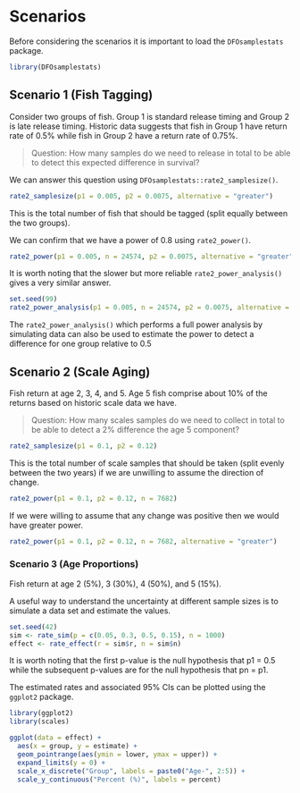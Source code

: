 # Scenarios

Before considering the scenarios it is important to load the `DFOsamplestats` package.

```r
library(DFOsamplestats)
```

## Scenario 1 (Fish Tagging)

Consider two groups of fish. Group 1 is standard release timing and Group 2 is late release timing.
Historic data suggests that fish in Group 1 have return rate of 0.5% while fish in Group 2 have a return rate of 0.75%.

> Question: How many samples do we need to release in total to be able to detect this expected difference in survival?

We can answer this question using `DFOsamplestats::rate2_samplesize()`.

```r
rate2_samplesize(p1 = 0.005, p2 = 0.0075, alternative = "greater")
```
This is the total number of fish that should be tagged (split equally between the two groups).

We can confirm that we have a power of 0.8 using `rate2_power()`.

```r
rate2_power(p1 = 0.005, n = 24574, p2 = 0.0075, alternative = "greater")
```

It is worth noting that the slower but more reliable `rate2_power_analysis()` gives a very similar answer.

```r
set.seed(99)
rate2_power_analysis(p1 = 0.005, n = 24574, p2 = 0.0075, alternative = "greater")
```

The `rate2_power_analysis()` which performs a full power analysis by simulating data can also be used to estimate the power to detect a difference for one group relative to 0.5

## Scenario 2 (Scale Aging)

Fish return at age 2, 3, 4, and 5. Age 5 fish comprise about 10% of the returns based on historic scale data we have. 

> Question: How many scales samples do we need to collect in total to be able to detect a 2% difference the age 5 component?

```r
rate2_samplesize(p1 = 0.1, p2 = 0.12)
```

This is the total number of scale samples that should be taken (split evenly between the two years) if we are unwilling to assume the direction of change.

```r
rate2_power(p1 = 0.1, p2 = 0.12, n = 7682)
```

If we were willing to assume that any change was positive then we would have greater power.

```r
rate2_power(p1 = 0.1, p2 = 0.12, n = 7682, alternative = "greater")
```

### Scenario 3 (Age Proportions)

Fish return at age 2 (5%), 3 (30%), 4 (50%), and 5 (15%).

A useful way to understand the uncertainty at different sample sizes is to simulate a data set and estimate the values.

```r
set.seed(42)
sim <- rate_sim(p = c(0.05, 0.3, 0.5, 0.15), n = 1000)
effect <- rate_effect(r = sim$r, n = sim$n)
```
It is worth noting that the first p-value is the null hypothesis that p1 = 0.5 while the subsequent p-values are for the null hypothesis that pn = p1.

The estimated rates and associated 95% CIs can be plotted using the `ggplot2` package.

```r
library(ggplot2)
library(scales)

ggplot(data = effect) +
  aes(x = group, y = estimate) +
  geom_pointrange(aes(ymin = lower, ymax = upper)) +
  expand_limits(y = 0) +
  scale_x_discrete("Group", labels = paste0("Age-", 2:5)) +
  scale_y_continuous("Percent (%)", labels = percent)
```



<!-- > Questions: How many scale (age) samples do we need to collect to confidently assert that our sample is representative of the true population age proportions? -->

<!-- Does the size of the population affect this (i.e. does the sample size different when one population sees an average return of 500 vs 10,000? -->

<!-- Can we pool age results across multiple years? Can we simply take an average? What are the considerations/caveats to this approach -->

<!-- Is the sample size smaller if there are less age classes? How do we factor this into sample size calculation? -->

